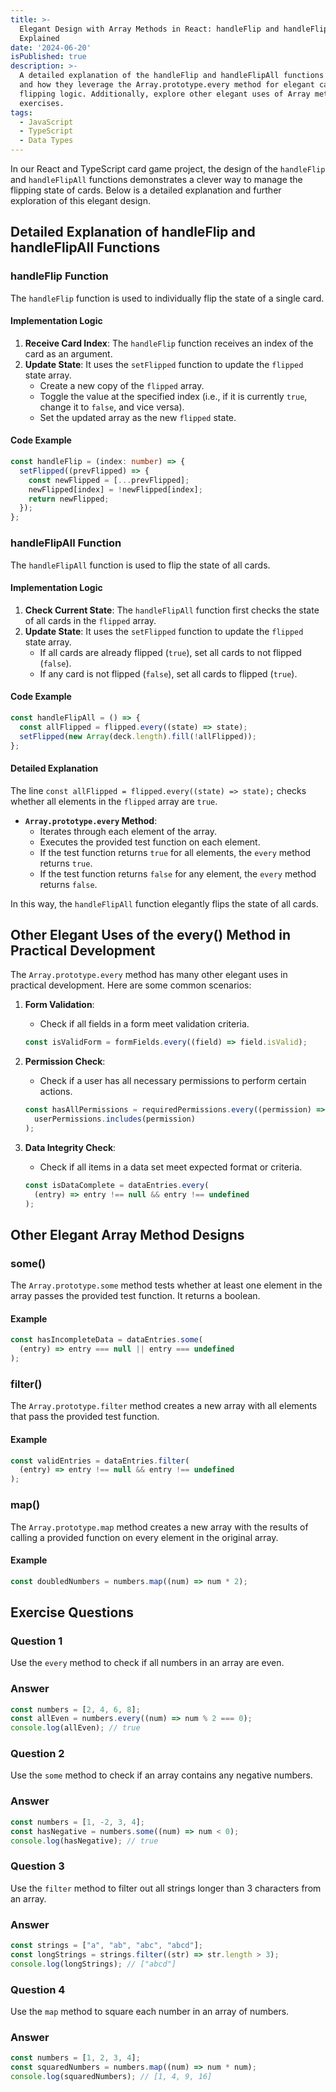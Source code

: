 ```yaml
---
title: >-
  Elegant Design with Array Methods in React: handleFlip and handleFlipAll
  Explained
date: '2024-06-20'
isPublished: true
description: >-
  A detailed explanation of the handleFlip and handleFlipAll functions in React
  and how they leverage the Array.prototype.every method for elegant card
  flipping logic. Additionally, explore other elegant uses of Array methods with
  exercises.
tags:
  - JavaScript
  - TypeScript
  - Data Types
---
```


In our React and TypeScript card game project, the design of the `handleFlip` and `handleFlipAll` functions demonstrates a clever way to manage the flipping state of cards. Below is a detailed explanation and further exploration of this elegant design.

## Detailed Explanation of handleFlip and handleFlipAll Functions

### handleFlip Function

The `handleFlip` function is used to individually flip the state of a single card.

#### Implementation Logic

1. **Receive Card Index**: The `handleFlip` function receives an index of the card as an argument.
2. **Update State**: It uses the `setFlipped` function to update the `flipped` state array.
   - Create a new copy of the `flipped` array.
   - Toggle the value at the specified index (i.e., if it is currently `true`, change it to `false`, and vice versa).
   - Set the updated array as the new `flipped` state.

#### Code Example

```typescript
const handleFlip = (index: number) => {
  setFlipped((prevFlipped) => {
    const newFlipped = [...prevFlipped];
    newFlipped[index] = !newFlipped[index];
    return newFlipped;
  });
};
```

### handleFlipAll Function

The `handleFlipAll` function is used to flip the state of all cards.

#### Implementation Logic

1. **Check Current State**: The `handleFlipAll` function first checks the state of all cards in the `flipped` array.
2. **Update State**: It uses the `setFlipped` function to update the `flipped` state array.
   - If all cards are already flipped (`true`), set all cards to not flipped (`false`).
   - If any card is not flipped (`false`), set all cards to flipped (`true`).

#### Code Example

```typescript
const handleFlipAll = () => {
  const allFlipped = flipped.every((state) => state);
  setFlipped(new Array(deck.length).fill(!allFlipped));
};
```

#### Detailed Explanation

The line `const allFlipped = flipped.every((state) => state);` checks whether all elements in the `flipped` array are `true`.

- **`Array.prototype.every` Method**:
  - Iterates through each element of the array.
  - Executes the provided test function on each element.
  - If the test function returns `true` for all elements, the `every` method returns `true`.
  - If the test function returns `false` for any element, the `every` method returns `false`.

In this way, the `handleFlipAll` function elegantly flips the state of all cards.

## Other Elegant Uses of the every() Method in Practical Development

The `Array.prototype.every` method has many other elegant uses in practical development. Here are some common scenarios:

1. **Form Validation**:

   - Check if all fields in a form meet validation criteria.

   ```typescript
   const isValidForm = formFields.every((field) => field.isValid);
   ```

2. **Permission Check**:

   - Check if a user has all necessary permissions to perform certain actions.

   ```typescript
   const hasAllPermissions = requiredPermissions.every((permission) =>
     userPermissions.includes(permission)
   );
   ```

3. **Data Integrity Check**:
   - Check if all items in a data set meet expected format or criteria.
   ```typescript
   const isDataComplete = dataEntries.every(
     (entry) => entry !== null && entry !== undefined
   );
   ```

## Other Elegant Array Method Designs

### some()

The `Array.prototype.some` method tests whether at least one element in the array passes the provided test function. It returns a boolean.

#### Example

```typescript
const hasIncompleteData = dataEntries.some(
  (entry) => entry === null || entry === undefined
);
```

### filter()

The `Array.prototype.filter` method creates a new array with all elements that pass the provided test function.

#### Example

```typescript
const validEntries = dataEntries.filter(
  (entry) => entry !== null && entry !== undefined
);
```

### map()

The `Array.prototype.map` method creates a new array with the results of calling a provided function on every element in the original array.

#### Example

```typescript
const doubledNumbers = numbers.map((num) => num * 2);
```

## Exercise Questions

### Question 1

Use the `every` method to check if all numbers in an array are even.

### Answer

```typescript
const numbers = [2, 4, 6, 8];
const allEven = numbers.every((num) => num % 2 === 0);
console.log(allEven); // true
```

### Question 2

Use the `some` method to check if an array contains any negative numbers.

### Answer

```typescript
const numbers = [1, -2, 3, 4];
const hasNegative = numbers.some((num) => num < 0);
console.log(hasNegative); // true
```

### Question 3

Use the `filter` method to filter out all strings longer than 3 characters from an array.

### Answer

```typescript
const strings = ["a", "ab", "abc", "abcd"];
const longStrings = strings.filter((str) => str.length > 3);
console.log(longStrings); // ["abcd"]
```

### Question 4

Use the `map` method to square each number in an array of numbers.

### Answer

```typescript
const numbers = [1, 2, 3, 4];
const squaredNumbers = numbers.map((num) => num * num);
console.log(squaredNumbers); // [1, 4, 9, 16]
```
